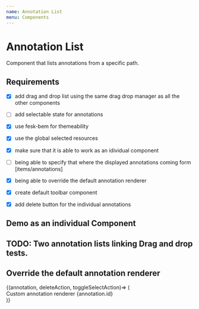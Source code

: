 ```yaml
---
name: Annotation List
menu: Components
---
```



# Annotation List

Component that lists annotations from a specific path.

<PropsTable of={AnnotationList} />


## Requirements

- [x] add drag and drop list using the same drag drop manager as all the other components
- [ ] add selectable state for annotations
- [x] use fesk-bem for themeability
- [x] use the global selected resources
- [x] make sure that it is able to work as an idividual component
- [ ] being able to specify that where the displayed annotations coming form [items/annotations]
- [x] being able to override the default annotation renderer
- [x] create default toolbar component
- [x] add delete button for the individual annotations


## Demo as an individual Component

<Playground>
  <ManifestEditor>
  <div 
    style={{
      display: 'flex',
      alignItems: 'stretch',   
      justifyContent: 'stretch',
      width: 250,
      height: 100,
      height: 400,
    }}
  >
    <AnnotationList
      annotations={[
        {
          id: 'test-1',
          body: {
            type: 'Image',
          }
        },
        {
          id: 'test-2',
          body: {
            type: 'Video',
          }
        },
        {
          id: 'test-3',
          body: {
            type: 'Audio',
          }
        },
        {
          id: 'test-4',
          body: {
            type: 'TextualBody',
          }
        },
        {
          id: 'test-5',
          body: {
            type: 'Image',
          }
        }
        ,
        {
          id: 'test-6',
          body: {
            type: 'Video',
          }
        }
      ]}
    />
  </div>
  </ManifestEditor>
</Playground>


## TODO: Two annotation lists linking Drag and drop tests.

<Playground>
  <ManifestEditor>
  <div 
    style={{
      display: 'flex',
      flexDirection: 'row',
      alignItems: 'stretch',   
      justifyContent: 'stretch',
      width: 500,
      height: 100,
      height: 400,
    }}
  >
    <div style={{ width: 250 }}>
      <AnnotationList
        source='items'
        annotations={[
          {
            id: 'test-1',
            body: {
              type: 'Image',
            }
          },
          {
            id: 'test-2',
            body: {
              type: 'TextualBody',
            }
          }
        ]}
      />
    </div>
    <div style={{ width: 250 }}>
      <AnnotationList
        source='annotations'
        annotations={[
          {
            id: 'test-3',
            body: {
              type: 'Video',
            }
          },
          {
            id: 'test-4',
            body: {
              type: 'Image',
            }
          }
        ]}
      />
    </div>
  </div>
  </ManifestEditor>
</Playground>


## Override the default annotation renderer

<Playground>
  <div 
    style={{
      display: 'flex',
      alignItems: 'stretch',   
      justifyContent: 'stretch',
      width: 250,
      height: 100,
      height: 400,
    }}
  >
    <ManifestEditor>
      <AnnotationList
        annotations={[
          {
            id: 'test-1',
            body: {
              type: 'Video',
            }
          },
          {
            id: 'test-2',
            body: {
              type: 'Video',
            }
          }
        ]}
      >
        {(annotation, deleteAction, toggleSelectAction)=> (
          <div>Custom annotation renderer {annotation.id}</div>
        )}
      </AnnotationList>
    </ManifestEditor>
  </div>
</Playground>

